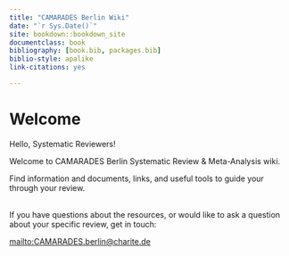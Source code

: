 ```yaml
--- 
title: "CAMARADES Berlin Wiki"
date: "`r Sys.Date()`"
site: bookdown::bookdown_site
documentclass: book
bibliography: [book.bib, packages.bib]
biblio-style: apalike
link-citations: yes

---
```


# Welcome

Hello, Systematic Reviewers!

Welcome to CAMARADES Berlin Systematic Review & Meta-Analysis wiki. 

Find information and documents, links, and useful tools to guide your through your review. 

<br>
If you have questions about the resources, or would like to ask a question about your specific review, get in touch: 

<mailto:CAMARADES.berlin@charite.de>
